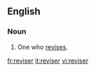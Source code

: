 {{see|réviser}}
==English==

===Noun===
{{en-noun}}

#One who [[revise]]s.

[[fr:reviser]]
[[it:reviser]]
[[vi:reviser]]
